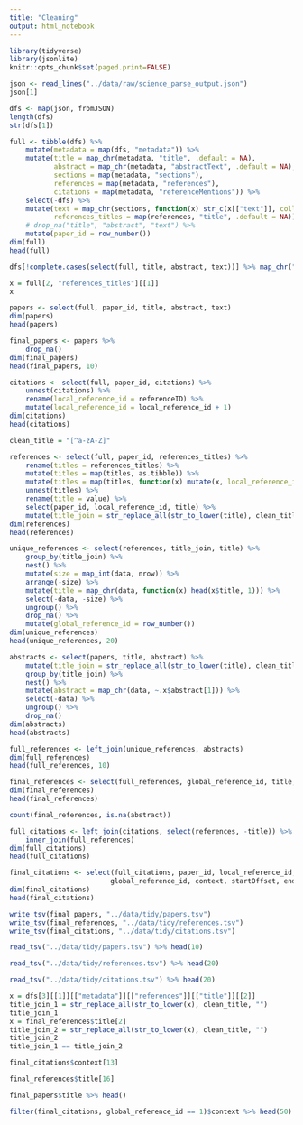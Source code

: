 ```yaml
---
title: "Cleaning"
output: html_notebook
---
```


```r
library(tidyverse)
library(jsonlite)
knitr::opts_chunk$set(paged.print=FALSE)
```

```r
json <- read_lines("../data/raw/science_parse_output.json")
json[1]
```

```r
dfs <- map(json, fromJSON)
length(dfs)
str(dfs[1])
```

```r
full <- tibble(dfs) %>% 
    mutate(metadata = map(dfs, "metadata")) %>% 
    mutate(title = map_chr(metadata, "title", .default = NA),
           abstract = map_chr(metadata, "abstractText", .default = NA),
           sections = map(metadata, "sections"),
           references = map(metadata, "references"),
           citations = map(metadata, "referenceMentions")) %>%
    select(-dfs) %>%
    mutate(text = map_chr(sections, function(x) str_c(x[["text"]], collapse = " ")),
           references_titles = map(references, "title", .default = NA)) %>% 
    # drop_na("title", "abstract", "text") %>% 
    mutate(paper_id = row_number())
dim(full)
head(full)
```

```r
dfs[!complete.cases(select(full, title, abstract, text))] %>% map_chr("name")
```


```r
x = full[2, "references_titles"][[1]]
x
```


```r
papers <- select(full, paper_id, title, abstract, text)
dim(papers)
head(papers)
```


```r
final_papers <- papers %>% 
    drop_na()
dim(final_papers)
head(final_papers, 10)
```


```r
citations <- select(full, paper_id, citations) %>% 
    unnest(citations) %>% 
    rename(local_reference_id = referenceID) %>% 
    mutate(local_reference_id = local_reference_id + 1)
dim(citations)
head(citations)
```


```r
clean_title = "[^a-zA-Z]"

references <- select(full, paper_id, references_titles) %>% 
    rename(titles = references_titles) %>% 
    mutate(titles = map(titles, as.tibble)) %>% 
    mutate(titles = map(titles, function(x) mutate(x, local_reference_id = row_number()))) %>% 
    unnest(titles) %>% 
    rename(title = value) %>% 
    select(paper_id, local_reference_id, title) %>% 
    mutate(title_join = str_replace_all(str_to_lower(title), clean_title, ""))
dim(references)
head(references)
```

```r
unique_references <- select(references, title_join, title) %>% 
    group_by(title_join) %>% 
    nest() %>% 
    mutate(size = map_int(data, nrow)) %>% 
    arrange(-size) %>% 
    mutate(title = map_chr(data, function(x) head(x$title, 1))) %>% 
    select(-data, -size) %>% 
    ungroup() %>% 
    drop_na() %>% 
    mutate(global_reference_id = row_number())
dim(unique_references)
head(unique_references, 20)
```

```r
abstracts <- select(papers, title, abstract) %>% 
    mutate(title_join = str_replace_all(str_to_lower(title), clean_title, "")) %>% 
    group_by(title_join) %>% 
    nest() %>% 
    mutate(abstract = map_chr(data, ~.x$abstract[1])) %>% 
    select(-data) %>% 
    ungroup() %>% 
    drop_na() 
dim(abstracts)
head(abstracts)
```


```r
full_references <- left_join(unique_references, abstracts)
dim(full_references)
head(full_references, 10)
```

```r
final_references <- select(full_references, global_reference_id, title, abstract)
dim(final_references)
head(final_references)
```

```r
count(final_references, is.na(abstract))
```

```r
full_citations <- left_join(citations, select(references, -title)) %>% 
    inner_join(full_references)
dim(full_citations)
head(full_citations)
```

```r
final_citations <- select(full_citations, paper_id, local_reference_id, 
                         global_reference_id, context, startOffset, endOffset)
dim(final_citations)
head(final_citations)
```


```r
write_tsv(final_papers, "../data/tidy/papers.tsv")
write_tsv(final_references, "../data/tidy/references.tsv")
write_tsv(final_citations, "../data/tidy/citations.tsv")
```

```r
read_tsv("../data/tidy/papers.tsv") %>% head(10)
```

```r
read_tsv("../data/tidy/references.tsv") %>% head(20)
```

```r
read_tsv("../data/tidy/citations.tsv") %>% head(20)
```

```r
x = dfs[3][[1]][["metadata"]][["references"]][["title"]][[2]]
title_join_1 = str_replace_all(str_to_lower(x), clean_title, "")
title_join_1
x = final_references$title[2]
title_join_2 = str_replace_all(str_to_lower(x), clean_title, "")
title_join_2
title_join_1 == title_join_2
```

```r
final_citations$context[13]
```

```r
final_references$title[16]
```

```r
final_papers$title %>% head()
```

```r
filter(final_citations, global_reference_id == 1)$context %>% head(50)
```
